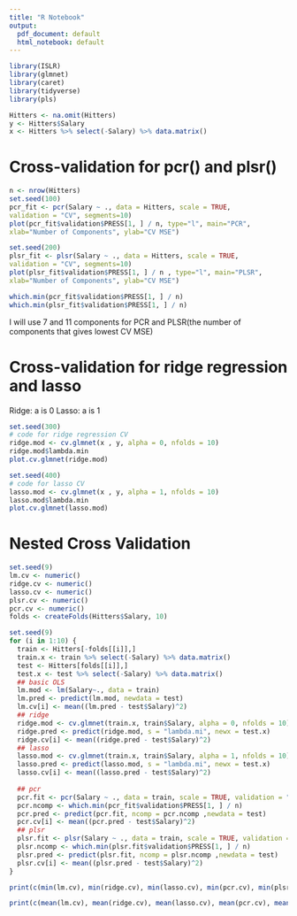 ```yaml
---
title: "R Notebook"
output:
  pdf_document: default
  html_notebook: default
---
```


```r
library(ISLR)
library(glmnet)
library(caret)
library(tidyverse)
library(pls)
```

```r
Hitters <- na.omit(Hitters)
y <- Hitters$Salary
x <- Hitters %>% select(-Salary) %>% data.matrix()
```

# Cross-validation for pcr() and plsr()
```r
n <- nrow(Hitters)
set.seed(100)
pcr_fit <- pcr(Salary ~ ., data = Hitters, scale = TRUE,
validation = "CV", segments=10)
plot(pcr_fit$validation$PRESS[1, ] / n, type="l", main="PCR",
xlab="Number of Components", ylab="CV MSE")
```

```r
set.seed(200)
plsr_fit <- plsr(Salary ~ ., data = Hitters, scale = TRUE,
validation = "CV", segments=10)
plot(plsr_fit$validation$PRESS[1, ] / n , type="l", main="PLSR",
xlab="Number of Components", ylab="CV MSE")
```

```r
which.min(pcr_fit$validation$PRESS[1, ] / n)
which.min(plsr_fit$validation$PRESS[1, ] / n)
```

I will use 7 and 11 components for PCR and PLSR(the number of components that gives lowest CV MSE)

# Cross-validation for ridge regression and lasso
Ridge: a is 0
Lasso: a is 1

```r
set.seed(300)
# code for ridge regression CV
ridge.mod <- cv.glmnet(x , y, alpha = 0, nfolds = 10)
ridge.mod$lambda.min
plot.cv.glmnet(ridge.mod) 
```

```r
set.seed(400)
# code for lasso CV
lasso.mod <- cv.glmnet(x , y, alpha = 1, nfolds = 10)
lasso.mod$lambda.min
plot.cv.glmnet(lasso.mod) 
```

# Nested Cross Validation

```r
set.seed(9)
lm.cv <- numeric()
ridge.cv <- numeric()
lasso.cv <- numeric()
plsr.cv <- numeric()
pcr.cv <- numeric()
folds <- createFolds(Hitters$Salary, 10)
```

```r
set.seed(9)
for (i in 1:10) {
  train <- Hitters[-folds[[i]],]
  train.x <- train %>% select(-Salary) %>% data.matrix()
  test <- Hitters[folds[[i]],]
  test.x <- test %>% select(-Salary) %>% data.matrix()
  ## basic OLS
  lm.mod <- lm(Salary~., data = train)
  lm.pred <- predict(lm.mod, newdata = test)
  lm.cv[i] <- mean((lm.pred - test$Salary)^2)
  ## ridge
  ridge.mod <- cv.glmnet(train.x, train$Salary, alpha = 0, nfolds = 10)
  ridge.pred <- predict(ridge.mod, s = "lambda.mi", newx = test.x)
  ridge.cv[i] <- mean((ridge.pred - test$Salary)^2)
  ## lasso
  lasso.mod <- cv.glmnet(train.x, train$Salary, alpha = 1, nfolds = 10)
  lasso.pred <- predict(lasso.mod, s = "lambda.mi", newx = test.x)
  lasso.cv[i] <- mean((lasso.pred - test$Salary)^2)
  
  ## pcr
  pcr.fit <- pcr(Salary ~ ., data = train, scale = TRUE, validation = "CV", segments=10)
  pcr.ncomp <- which.min(pcr_fit$validation$PRESS[1, ] / n)
  pcr.pred <- predict(pcr.fit, ncomp = pcr.ncomp ,newdata = test)
  pcr.cv[i] <- mean((pcr.pred - test$Salary)^2)
  ## plsr
  plsr.fit <- plsr(Salary ~ ., data = train, scale = TRUE, validation = "CV", segments=10)
  plsr.ncomp <- which.min(plsr.fit$validation$PRESS[1, ] / n)
  plsr.pred <- predict(plsr.fit, ncomp = plsr.ncomp ,newdata = test)
  plsr.cv[i] <- mean((plsr.pred - test$Salary)^2)
}
``` 

```r
print(c(min(lm.cv), min(ridge.cv), min(lasso.cv), min(pcr.cv), min(plsr.cv)))

print(c(mean(lm.cv), mean(ridge.cv), mean(lasso.cv), mean(pcr.cv), mean(plsr.cv)))
```


